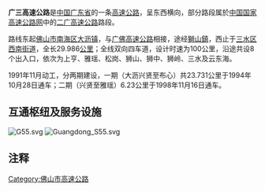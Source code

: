 {{中国高速公路信息框
| 编号 = G55
| 名称 = 二连浩特－广州高速公路（三水－小塘）
| 自定头部 = 
| 地圖 = 
| 路線簡稱 = 广三
| 最近通車日期 = 1998年11月16日
| 规划总里程 = 9.32
| 起點 = [[佛山市|佛山市]][[南海区|南海区]]小塘
| 終點 = [[佛山市|佛山市]][[三水区|三水区]]布心
| 出口處數 = 3
| 服务区数 = 0
}}

{{中国高速公路信息框
| 省名 = 广东省
| 编号 = '''S55'''
| 自定头部 = [[File:Guangdong_Expwy_S55_sign_with_name.svg|100px]]
| 名称 = 广州－三水高速公路
| 地圖 = 
| 路線簡稱 = 广三
| 最近通車日期 = 1998年11月16日
| 规划总里程 = 24.4
| 起點 = [[佛山市|佛山市]][[南海区|南海区]]大沥
| 終點 = [[佛山市|佛山市]][[三水区|三水区]]布心
| 出口處數 = 7
| 服务区数 = 1（华涌）
}}

'''广三高速公路'''是[[中国|中国]][[广东省|广东省]]的一条[[高速公路|高速公路]]，呈东西横向，部分路段属於[[中国国家高速公路网|中国国家高速公路网]]中的[[二广高速公路|二广高速公路]]路段。

路线东起[[佛山市|佛山市]][[南海区|南海区]][[大沥镇|大沥镇]]，与[[广佛高速公路|广佛高速公路]]相接，途经[[獅山鎮|獅山鎮]]，西止于[[三水区|三水区]][[西南街道_(佛山市)|西南街道]]，全长29.986[[公里|公里]]；全线双向四车道，设计时速为100公里，沿途共设8个出入口，依次为上亨、雅瑶、松岗、狮山、狮中、狮岭、三水及云东海。

1991年11月动工，分两期建设，一期（大沥兴贤至布心）共23.731公里于1994年10月28日通车；二期（兴贤至雅瑶）6.23公里于1998年11月16日通车。

== 互通枢纽及服务设施 ==
[[File:G55.svg|thumb]]
[[File:Guangdong_S55.svg|thumb]]
{{Start expwy exit box|place=1}}
{{Expwy exit group|{{China Expwy Name|S55|路段||Guangdong}}|place=1}}
{{Expwy exit item|place=[[佛山市|佛山市]]<br />[[南海区|南海区]]|index=0|place rows=8|type=H|name=雅瑶|dist start=0 km|highway connection={{China Expwy Name|S15|[[广佛高速公路|广佛高速公路]]|P=Guangdong}}}}
{{Expwy exit item|type=E|name=上亨|index=1|dist start=|road connection={{中国省道名|267|P=广东|桂和公路}}}}
{{Expwy exit item|type=E|name=松岗|index=3|dist start=4.64 km|road connection={{中国县道名|493|松岗大道南}}}}
{{Expwy exit item|type=H|name=狮山|index=13|dist start=14.6 km|highway connection={{China Expwy Name|S82|[[佛山市一环高速公路|佛山一环]]||Guangdong}}|road connection={{中国省道名|263|P=广东|广云路}}|comment={{中国国道名|321|旧线}}}}
{{Expwy exit item|type=S|name=华涌服务区|dist start=}}
{{Expwy exit item|type=E|index=18|name=狮中|dist start=20.57 km|road connection={{中国县道名|512|三环西路}}}}
{{Expwy exit item|type=E|index=21|name=狮岭|dist start=22.9 km|road connection={{中国省道名|263|P=广东|广云路}}|comment=东行}}
{{Expwy exit item|type=H|index=22|name=小塘|dist start=24.4 km|highway connection={{China Expwy Name|G1508|[[广州西二环高速公路|广州西二环高速公路]]|L1=G15}}|comment={{China Expwy Name|G55|终点}}}}
{{Expwy exit group|{{China Expwy Name|G55|路段}}|place=1}}
{{Expwy exit item|place=[[佛山市|佛山市]]<br />[[三水区|三水区]]|index=2703|place rows=2|type=E|name=三水|alias=北江大堤|dist start=29.36 km|road connection={{中国省道名|269|P=广东|健力宝北路}}}}
{{Expwy exit item|type=E|index=2701|name=云东海|dist start=33.72 km|highway connection={{China Expwy Name|G55|[[广贺高速公路|广贺高速公路]]}}|road connection={{中国国道名|324|三水大桥}}<br>{{中国县道名|495|贤兴路}}}}
{{End expwy exit box|place=1}}

==注释==
{{reflist}}
{{广东省高速公路|nocat}}

[[Category:佛山市高速公路|Category:佛山市高速公路]]